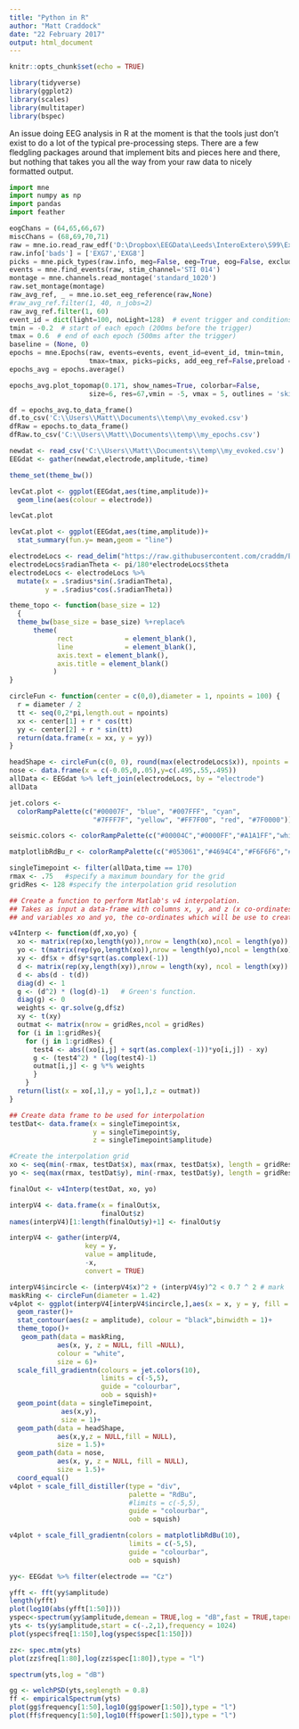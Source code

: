 ```yaml
---
title: "Python in R"
author: "Matt Craddock"
date: "22 February 2017"
output: html_document
---
```


```r
knitr::opts_chunk$set(echo = TRUE)
```

```r
library(tidyverse)
library(ggplot2)
library(scales)
library(multitaper)
library(bspec)
```

An issue doing EEG analysis in R at the moment is that the tools just don't exist to do a lot of the typical pre-processing steps. There are a few fledgling packages around that implement bits and pieces here and there, but nothing that takes you all the way from your raw data to nicely formatted output.


```python
import mne
import numpy as np
import pandas
import feather

eogChans = (64,65,66,67)
miscChans = (68,69,70,71)
raw = mne.io.read_raw_edf('D:\Dropbox\EEGData\Leeds\InteroExtero\S99\Extero\S99ExteroSSDTB2.bdf',preload = True,eog = eogChans,misc = miscChans)
raw.info['bads'] = ['EXG7','EXG8']
picks = mne.pick_types(raw.info, meg=False, eeg=True, eog=False, exclude='bads')
events = mne.find_events(raw, stim_channel='STI 014')
montage = mne.channels.read_montage('standard_1020')
raw.set_montage(montage)
raw_avg_ref, _ = mne.io.set_eeg_reference(raw,None)
#raw_avg_ref.filter(1, 40, n_jobs=2)
raw_avg_ref.filter(1, 60)
event_id = dict(light=100, noLight=128)  # event trigger and conditions
tmin = -0.2  # start of each epoch (200ms before the trigger)
tmax = 0.6  # end of each epoch (500ms after the trigger)
baseline = (None, 0)
epochs = mne.Epochs(raw, events=events, event_id=event_id, tmin=tmin,
                    tmax=tmax, picks=picks, add_eeg_ref=False,preload = True)
epochs_avg = epochs.average()

epochs_avg.plot_topomap(0.171, show_names=True, colorbar=False,
                    size=6, res=67,vmin = -5, vmax = 5, outlines = 'skirt')

df = epochs_avg.to_data_frame()
df.to_csv('C:\\Users\\Matt\\Documents\\temp\\my_evoked.csv')
dfRaw = epochs.to_data_frame()
dfRaw.to_csv('C:\\Users\\Matt\\Documents\\temp\\my_epochs.csv')

```

```r
newdat <- read_csv('C:\\Users\\Matt\\Documents\\temp\\my_evoked.csv')
EEGdat <- gather(newdat,electrode,amplitude,-time)

theme_set(theme_bw())

levCat.plot <- ggplot(EEGdat,aes(time,amplitude))+
  geom_line(aes(colour = electrode))

levCat.plot

levCat.plot <- ggplot(EEGdat,aes(time,amplitude))+
  stat_summary(fun.y= mean,geom = "line")
```

```r
electrodeLocs <- read_delim("https://raw.githubusercontent.com/craddm/ExploringERPs/master/biosemi70elecs.loc", "\t", escape_double = FALSE, col_names = c("chanNo","theta","radius","electrode"), trim_ws = TRUE)
electrodeLocs$radianTheta <- pi/180*electrodeLocs$theta
electrodeLocs <- electrodeLocs %>%
  mutate(x = .$radius*sin(.$radianTheta),
         y = .$radius*cos(.$radianTheta))

theme_topo <- function(base_size = 12)
  {
  theme_bw(base_size = base_size) %+replace%
      theme(
            rect             = element_blank(),
            line             = element_blank(),
            axis.text = element_blank(),
            axis.title = element_blank()
           )
}

circleFun <- function(center = c(0,0),diameter = 1, npoints = 100) {
  r = diameter / 2
  tt <- seq(0,2*pi,length.out = npoints)
  xx <- center[1] + r * cos(tt)
  yy <- center[2] + r * sin(tt)
  return(data.frame(x = xx, y = yy))
}

headShape <- circleFun(c(0, 0), round(max(electrodeLocs$x)), npoints = 100) # 0
nose <- data.frame(x = c(-0.05,0,.05),y=c(.495,.55,.495))
allData <- EEGdat %>% left_join(electrodeLocs, by = "electrode")
allData
```
```r
jet.colors <-
  colorRampPalette(c("#00007F", "blue", "#007FFF", "cyan",
                     "#7FFF7F", "yellow", "#FF7F00", "red", "#7F0000"))

seismic.colors <- colorRampPalette(c("#00004C","#0000FF","#A1A1FF","white","#FFA1A1","red","#7F0000"),interpolate = "spline")

matplotlibRdBu_r <- colorRampPalette(c("#053061","#4694C4","#F6F6F6","#E7886C","#67001F"),interpolate = "spline")

singleTimepoint <- filter(allData,time == 170)
rmax <- .75   #specify a maximum boundary for the grid
gridRes <- 128 #specify the interpolation grid resolution

## Create a function to perform Matlab's v4 interpolation.
## Takes as input a data-frame with columns x, y, and z (x co-ordinates, y co-ordinates, and amplitude)
## and variables xo and yo, the co-ordinates which will be use to create a grid for interpolation

v4Interp <- function(df,xo,yo) {
  xo <- matrix(rep(xo,length(yo)),nrow = length(xo),ncol = length(yo))
  yo <- t(matrix(rep(yo,length(xo)),nrow = length(yo),ncol = length(xo)))
  xy <- df$x + df$y*sqrt(as.complex(-1))
  d <- matrix(rep(xy,length(xy)),nrow = length(xy), ncol = length(xy))
  d <- abs(d - t(d))
  diag(d) <- 1
  g <- (d^2) * (log(d)-1)   # Green's function.
  diag(g) <- 0
  weights <- qr.solve(g,df$z)
  xy <- t(xy)
  outmat <- matrix(nrow = gridRes,ncol = gridRes)
  for (i in 1:gridRes){
    for (j in 1:gridRes) {
      test4 <- abs((xo[i,j] + sqrt(as.complex(-1))*yo[i,j]) - xy)
      g <- (test4^2) * (log(test4)-1)
      outmat[i,j] <- g %*% weights
      }
    }
  return(list(x = xo[,1],y = yo[1,],z = outmat))
}

## Create data frame to be used for interpolation
testDat<- data.frame(x = singleTimepoint$x,
                     y = singleTimepoint$y,
                     z = singleTimepoint$amplitude)

#Create the interpolation grid
xo <- seq(min(-rmax, testDat$x), max(rmax, testDat$x), length = gridRes)
yo <- seq(max(rmax, testDat$y), min(-rmax, testDat$y), length = gridRes)

finalOut <- v4Interp(testDat, xo, yo)

interpV4 <- data.frame(x = finalOut$x,
                       finalOut$z)
names(interpV4)[1:length(finalOut$y)+1] <- finalOut$y

interpV4 <- gather(interpV4,
                   key = y,
                   value = amplitude,
                   -x,
                   convert = TRUE) 

interpV4$incircle <- (interpV4$x)^2 + (interpV4$y)^2 < 0.7 ^ 2 # mark
maskRing <- circleFun(diameter = 1.42) 
v4plot <- ggplot(interpV4[interpV4$incircle,],aes(x = x, y = y, fill = amplitude))+
  geom_raster()+
  stat_contour(aes(z = amplitude), colour = "black",binwidth = 1)+
  theme_topo()+
   geom_path(data = maskRing,
            aes(x, y, z = NULL, fill =NULL),
            colour = "white",
            size = 6)+
  scale_fill_gradientn(colours = jet.colors(10),
                       limits = c(-5,5),
                       guide = "colourbar",
                       oob = squish)+
  geom_point(data = singleTimepoint,
             aes(x,y),
             size = 1)+
  geom_path(data = headShape,
            aes(x,y,z = NULL,fill = NULL),
            size = 1.5)+
  geom_path(data = nose,
            aes(x, y, z = NULL, fill = NULL),
            size = 1.5)+
  coord_equal()
v4plot + scale_fill_distiller(type = "div",
                              palette = "RdBu",
                              #limits = c(-5,5),
                              guide = "colourbar",
                              oob = squish)

v4plot + scale_fill_gradientn(colors = matplotlibRdBu(10),
                              limits = c(-5,5),
                              guide = "colourbar",
                              oob = squish)

```


```r
yy<- EEGdat %>% filter(electrode == "Cz")

yfft <- fft(yy$amplitude)
length(yfft)
plot(log10(abs(yfft[1:50])))
yspec<-spectrum(yy$amplitude,demean = TRUE,log = "dB",fast = TRUE,taper = 0.1)
yts <- ts(yy$amplitude,start = c(-.2,1),frequency = 1024)
plot(yspec$freq[1:150],log(yspec$spec[1:150]))

zz<- spec.mtm(yts)
plot(zz$freq[1:80],log(zz$spec[1:80]),type = "l")

spectrum(yts,log = "dB")

gg <- welchPSD(yts,seglength = 0.8)
ff <- empiricalSpectrum(yts)
plot(gg$frequency[1:50],log10(gg$power[1:50]),type = "l")
plot(ff$frequency[1:50],log10(ff$power[1:50]),type = "l")
```

